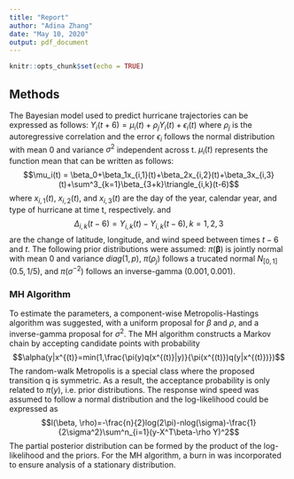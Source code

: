 ```yaml
---
title: "Report"
author: "Adina Zhang"
date: "May 10, 2020"
output: pdf_document
---
```


```r
knitr::opts_chunk$set(echo = TRUE)
```



## Methods 

The Bayesian model used to predict hurricane trajectories can be expressed as follows:
$Y_i(t+6)=\mu_i(t)+\rho_jY_i(t)+\epsilon_i(t)$
where $\rho_j$ is the autoregressive correlation and the error $\epsilon_i$ follows the normal distribution with mean 0 and variance $\sigma^2$ independent across t. $\mu_i(t)$ represents the function mean that can be written as follows:
$$\mu_i(t) = \beta_0+\beta_1x_{i,1}(t)+\beta_2x_{i,2}(t)+\beta_3x_{i,3}(t)+\sum^3_{k=1}\beta_{3+k}\triangle_{i,k}(t-6)$$
where $x_{i,1}(t)$, $x_{i,2}(t)$, and $x_{i,3}(t)$ are the day of the year, calendar year, and type of hurricane at time t, respectively. 
and
$$\Delta_{i,k}(t-6) = Y_{i,k}(t) -Y_{i,k}(t-6),k=1,2,3$$
are the change of latitude, longitude, and wind speed
between times $t-6$ and $t$.
The following prior distributions were assumed:
$\pi(\boldsymbol{\beta})$ is jointly normal with mean 0 and variance $diag(1,p)$, $\pi(\rho_j)$ follows a trucated normal  $N_{[0,1]}(0.5, 1/5)$, and $\pi(\sigma^{-2})$ follows an inverse-gamma $(0.001, 0.001)$. 

### MH Algorithm
To estimate the parameters, a component-wise Metropolis-Hastings algorithm was suggested, with a uniform proposal for $\beta$ and $\rho$, and a inverse-gamma proposal for $\sigma^2$. The MH algorithm constructs a Markov chain by accepting candidate points with probability 
$$\alpha(y|x^{(t)}=min(1,\frac{\pi(y)q(x^{(t)}|y)}{\pi(x^{(t)})q(y|x^{(t)})})$$
The random-walk Metropolis is a special class where the proposed transition q is symmetric. As a result, the acceptance probability is only related to $\pi(y)$, i.e. prior distributions. The response wind speed was assumed to follow a normal distribution and the log-likelihood could be expressed as 
$$l(\beta, \rho)=-\frac{n}{2}log(2\pi)-nlog(\sigma)-\frac{1}{2\sigma^2}\sum^n_{i=1}(y-X^T\beta-\rho Y)^2$$
The partial posterior distribution can be formed by the product of the log-likelihood and the priors. For the MH algorithm, a burn in was incorporated to ensure analysis of a stationary distribution.
